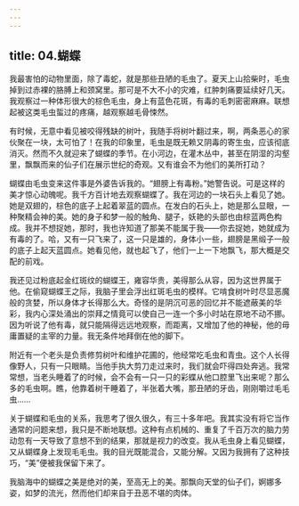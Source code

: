 ```yaml
---
---
---
```

title: 04.蝴蝶
---




我最害怕的动物里面，除了毒蛇，就是那些丑陋的毛虫了。夏天上山拾柴时，毛虫掉到过赤裸的胳膊上和颈窝里。那可是不大不小的灾难，红肿刺痛要延续好几天。我观察过一种体形很大的棕色毛虫，身上有蓝色花斑，有毒的毛刺密密麻麻。联想起被这类毛虫蜇过的疼痛，越观察越毛骨悚然。

有时候，无意中看见被咬得残缺的树叶，我随手将树叶翻过来，啊，两条恶心的家伙聚在一块，太可怕了！在我的印象里，毛虫是既无赖又阴毒的寄生虫，应该彻底消灭。然而不久就迎来了蝴蝶的季节。在小河边，在灌木丛中，甚至在阴湿的沟壑里，飘飘而来的仙子们在展示世纪的奇观。又有谁会不为他们的美所打动？

蝴蝶由毛虫变来这件事是外婆告诉我的。“翅膀上有毒粉。”她警告说。可是这样的美才惊心动魄呢。我千方百计地去观察蝴蝶了。我在河边的一块石头上看见了她。她是双翅的，棕色的底子上起着翠蓝的圆点。在发白的石头上，她是那么显眼，一种聚精会神的美。她的身子和梦一般的触角、腿子，妖艳的头部也由棕蓝两色构成。我并不想捉她，那时，我也许知道了那美不能属于我——你去捉她，她就成为有毒的了。哈，又有一只飞来了，这一只是雄的，身体小一些，翅膀是黑缎子一般的底子上起天蓝圆点。她看见他，就也起飞了，他们一上一下地飘飞，那大概是交配的前戏。

我还见过粉底起金红斑纹的蝴蝶王，雍容华贵，美得那么从容，因为这世界属于他。在偷窥蝴蝶王之际，我脑子里会浮出红斑毛虫的模样。它啃食树叶时尽显恶魔般的贪婪，所以身体才长得那么大。奇怪的是阴沉可恶的回忆并不能遮蔽美的华彩，我内心深处涌出的崇拜之情竟可以使自己一连一个多小时站在原地不动不挪。因为听说了他有毒，就只能隔得远远地观察，而距离，又增加了他的神秘，他的毋庸置疑的主宰的力量。我无条件地拜倒在他的脚下。

附近有一个老头是负责修剪树叶和维护花圃的，他经常吃毛虫和青虫。这个人长得像野人，只有一只眼睛。当他手执大剪刀走过来时，我们就会吓得四处奔逃。我常常想，当老头睡着了的时候，会不会有一只一只的彩蝶从他口腔里飞出来呢？那么多的毛虫啊。瞧，他靠着树干睡着了，半张着大嘴，那丑陋的牙齿，刚刚嚼过毛毛虫……

关于蝴蝶和毛虫的关系，我思考了很久很久，有三十多年吧。我其实没有将它当作通常的问题来想，我只是不断地联想。这种有点机械的、重复了千百万次的脑力劳动忽有一天导致了意想不到的结果，那就是视力的改变。我从毛虫身上看见蝴蝶，又从蝴蝶身上发现毛毛虫。我的目光既能混合，又能分解。又因为我拥有了这种技巧，“美”便被我保留下来了。

我脑海中的蝴蝶之美是绝对的美，至高无上的美。那飘向天堂的仙子们，婀娜多姿，如梦的流光，然而他们却来自于丑恶不堪的肉体。